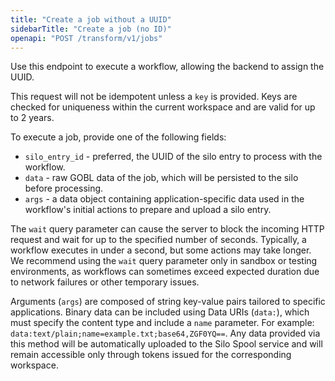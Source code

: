 ```yaml
---
title: "Create a job without a UUID"
sidebarTitle: "Create a job (no ID)"
openapi: "POST /transform/v1/jobs"
---
```


Use this endpoint to execute a workflow, allowing the backend to assign the UUID.

This request will not be idempotent unless a `key` is provided. Keys are checked for uniqueness within the current workspace and are valid for up to 2 years.

To execute a job, provide one of the following fields:

- `silo_entry_id` - preferred, the UUID of the silo entry to process with the workflow.
- `data` - raw GOBL data of the job, which will be persisted to the silo before processing.
- `args` - a data object containing application-specific data used in the workflow's initial actions to prepare and upload a silo entry.

The `wait` query parameter can cause the server to block the incoming HTTP request and wait for up to the specified number of seconds. Typically, a workflow executes in under a second, but some actions may take longer. We recommend using the `wait` query parameter only in sandbox or testing environments, as workflows can sometimes exceed expected duration due to network failures or other temporary issues.

Arguments (`args`) are composed of string key-value pairs tailored to specific applications. Binary data can be included using Data URIs (`data:`), which must specify the content type and include a `name` parameter. For example: `data:text/plain;name=example.txt;base64,ZGF0YQ==`. Any data provided via this method will be automatically uploaded to the Silo Spool service and will remain accessible only through tokens issued for the corresponding workspace.
